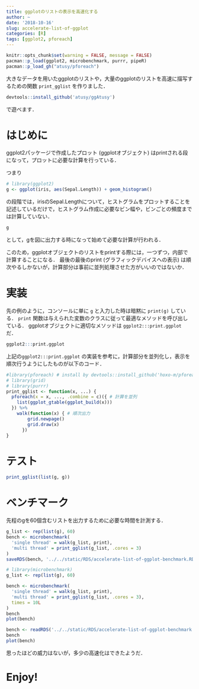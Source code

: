 ```yaml
---
title: ggplotのリストの表示を高速化する
author: ~
date: '2018-10-16'
slug: accelerate-list-of-ggplot
categories: [R]
tags: [ggplot2, pforeach]
---
```


```r
knitr::opts_chunk$set(warning = FALSE, message = FALSE)
pacman::p_load(ggplot2, microbenchmark, purrr, pipeR)
pacman::p_load_gh("atusy/pforeach")
```

大きなデータを用いたggplotのリストや，大量のggplotのリストを高速に描写するための関数 `print_gglist` を作りました．

```r
devtools::install_github('atusy/ggAtusy')
```

で遊べます．

# はじめに

ggplot2パッケージで作成したプロット (ggplotオブジェクト) はprintされる段になって，プロットに必要な計算を行っている．

つまり

```r
# library(ggplot2)
g <- ggplot(iris, aes(Sepal.Length)) + geom_histogram()
```

の段階では，irisのSepal.Lengthについて，ヒストグラムをプロットすることを記述しているだけで，ヒストグラム作成に必要なビン幅や，ビンごとの頻度までは計算していない．

```r
g
```

として，gを図に出力する時になって始めて必要な計算が行われる．

このため，ggplotオブジェクトのリストをprintする際には，一つずつ，内部で計算することになる．
最後の最後のprint (グラフィックデバイスへの表示) は順次やるしかないが，計算部分は事前に並列処理させた方がいいのではないか．

# 実装

先の例のように，コンソールに単に `g` と入力した時は暗黙に `print(g)` している．
`print` 関数は与えられた変数のクラスに従って最適なメソッドを呼び出している．
ggplotオブジェクトに適切なメソッドは `ggplot2:::print.ggplot` だ．

```r
ggplot2:::print.ggplot
```

上記の`ggplot2:::print.ggplot` の実装を参考に，計算部分を並列化し，表示を順次行うようにしたものが以下のコード．

```r
#library(pforeach) # install by devtools::install_github('hoxo-m/pforeach')
# library(grid)
# library(purrr)
print_gglist <- function(x, ...) {
  pforeach(x = x, ..., .combine = c)({ # 計算を並列
    list(ggplot_gtable(ggplot_build(x)))
  }) %>%
    walk(function(x) { # 順次出力
        grid.newpage()
        grid.draw(x)
      })
}
```

# テスト

```r
print_gglist(list(g, g))
```


# ベンチマーク

先程のgを60個含むリストを出力するために必要な時間を計測する．

```r
g_list <- rep(list(g), 60)
bench <- microbenchmark(
  'single thread' = walk(g_list, print),
  'multi thread' = print_gglist(g_list, .cores = 3)
)
saveRDS(bench, '../../static/RDS/accelerate-list-of-ggplot-benchmark.RDS')
```


```r
# library(microbenchmark)
g_list <- rep(list(g), 60)

bench <- microbenchmark(
  'single thread' = walk(g_list, print),
  'multi thread' = print_gglist(g_list, .cores = 3),
  times = 10L
)
bench
plot(bench)
```

```r
bench <- readRDS('../../static/RDS/accelerate-list-of-ggplot-benchmark.RDS')
bench
plot(bench)
```

思ったほどの威力はないが，多少の高速化はできたようだ．

# Enjoy!

